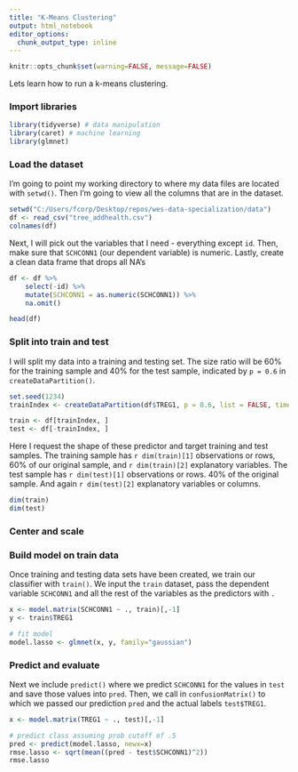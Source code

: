 ```yaml
---
title: "K-Means Clustering"
output: html_notebook
editor_options: 
  chunk_output_type: inline
---
```


```r
knitr::opts_chunk$set(warning=FALSE, message=FALSE)
```

Lets learn how to run a k-means clustering. 

### Import libraries 

```r
library(tidyverse) # data manipulation
library(caret) # machine learning 
library(glmnet)
```

### Load the dataset

I'm going to point my working directory to where my data files are located with
`setwd()`. Then I'm going to view all the columns that are in the dataset. 

```r
setwd("C:/Users/fcorp/Desktop/repos/wes-data-specialization/data")
df <- read_csv("tree_addhealth.csv") 
colnames(df)
````

Next, I will pick out the variables that I need - everything except 
`id`. Then, make sure that `SCHCONN1` (our dependent variable) is numeric. Lastly,
create a clean data frame that drops all NA's

```r
df <- df %>% 
    select(-id) %>%
    mutate(SCHCONN1 = as.numeric(SCHCONN1)) %>%
    na.omit()

head(df)
```

### Split into train and test

I will split my data into a training and testing set. The size ratio will be 
60% for the training sample and 40% for the test sample, indicated by `p = 0.6` 
in `createDataPartition()`.

```r
set.seed(1234)
trainIndex <- createDataPartition(df$TREG1, p = 0.6, list = FALSE, times = 1)

train <- df[trainIndex, ]
test <- df[-trainIndex, ]
```

Here I request the shape of these predictor and target training and test 
samples. The training sample has `r dim(train)[1]` observations or rows, 60% of 
our original sample, and `r dim(train)[2]` explanatory variables. The test sample
has `r dim(test)[1]` observations or rows. 40% of the original sample. And again
`r dim(test)[2]` explanatory variables or columns.

```r
dim(train)
dim(test)

```

### Center and scale 

### Build model on train data

Once training and testing data sets have been created, we train our classifier 
with `train()`. We input the `train` dataset, pass the dependent variable 
`SCHCONN1` and all the rest of the variables as the predictors with `.` 

```r
x <- model.matrix(SCHCONN1 ~ ., train)[,-1]
y <- train$TREG1

# fit model
model.lasso <- glmnet(x, y, family="gaussian")

```


### Predict and evaluate

Next we include `predict()` where we predict `SCHCONN1` for the values in `test` 
and save those values into `pred`. Then, we call in `confusionMatrix()` to which
we passed our prediction `pred` and the actual labels `test$TREG1`. 
```r
x <- model.matrix(TREG1 ~ ., test)[,-1]

# predict class assuming prob cutoff of .5 
pred <- predict(model.lasso, newx=x)
rmse.lasso <- sqrt(mean((pred - test$SCHCONN1)^2))
rmse.lasso
```

